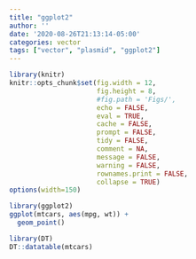 ```yaml
---
title: "ggplot2"
author: ''
date: '2020-08-26T21:13:14-05:00'
categories: vector
tags: ["vector", "plasmid", "ggplot2"]
---
```


```r
library(knitr)
knitr::opts_chunk$set(fig.width = 12, 
                      fig.height = 8, 
                      #fig.path = 'Figs/',
                      echo = FALSE,
                      eval = TRUE,
                      cache = FALSE,
                      prompt = FALSE,
                      tidy = FALSE,
                      comment = NA,
                      message = FALSE,
                      warning = FALSE,
                      rownames.print = FALSE,
                      collapse = TRUE)
options(width=150)
```



```r
library(ggplot2)
ggplot(mtcars, aes(mpg, wt)) + 
  geom_point()

````


```r
library(DT)
DT::datatable(mtcars)
```







